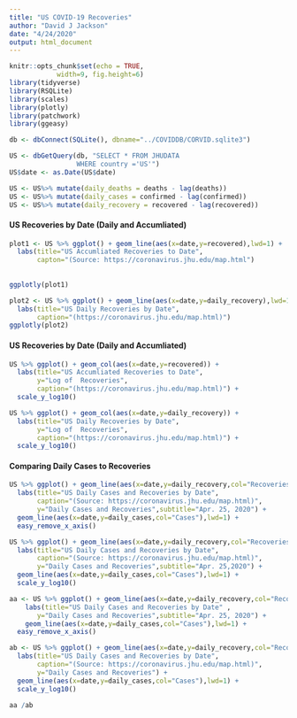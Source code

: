 ```yaml
---
title: "US COVID-19 Recoveries"
author: "David J Jackson"
date: "4/24/2020"
output: html_document
---
```


```r
knitr::opts_chunk$set(echo = TRUE,
            width=9, fig.height=6)
library(tidyverse)
library(RSQLite)
library(scales)
library(plotly)
library(patchwork)
library(ggeasy)
```
```r
db <- dbConnect(SQLite(), dbname="../COVIDDB/CORVID.sqlite3")
```
```r
US <- dbGetQuery(db, "SELECT * FROM JHUDATA 
                 WHERE country ='US'")
US$date <- as.Date(US$date)

US <- US%>% mutate(daily_deaths = deaths - lag(deaths))
US <- US%>% mutate(daily_cases = confirmed - lag(confirmed))
US <- US%>% mutate(daily_recovery = recovered - lag(recovered))
```

#### US Recoveries  by Date (Daily and Accumliated)

```r
plot1 <- US %>% ggplot() + geom_line(aes(x=date,y=recovered),lwd=1) + 
  labs(title="US Accumliated Recoveries to Date",
       capton="(Source: https://coronavirus.jhu.edu/map.html")  
   
  
ggplotly(plot1)
```
```r
plot2 <- US %>% ggplot() + geom_line(aes(x=date,y=daily_recovery),lwd=1) + 
  labs(title="US Daily Recoveries by Date",
       caption="(https://coronavirus.jhu.edu/map.html)")
ggplotly(plot2)
```

#### US Recoveries  by Date (Daily and Accumliated)


```r
US %>% ggplot() + geom_col(aes(x=date,y=recovered)) + 
  labs(title="US Accumliated Recoveries to Date",
       y="Log of  Recoveries",
       caption="(https://coronavirus.jhu.edu/map.html)") +
  scale_y_log10()

```
```r
US %>% ggplot() + geom_col(aes(x=date,y=daily_recovery)) + 
  labs(title="US Daily Recoveries by Date",
       y="Log of  Recoveries",
       caption="(https://coronavirus.jhu.edu/map.html)") +
  scale_y_log10()
```


#### Comparing Daily Cases to Recoveries

```r
US %>% ggplot() + geom_line(aes(x=date,y=daily_recovery,col="Recoveries"),lwd=1) + 
  labs(title="US Daily Cases and Recoveries by Date",
       caption="(Source: https://coronavirus.jhu.edu/map.html)",
       y="Daily Cases and Recoveries",subtitle="Apr. 25, 2020") + 
  geom_line(aes(x=date,y=daily_cases,col="Cases"),lwd=1) +
  easy_remove_x_axis()

```
```r
US %>% ggplot() + geom_line(aes(x=date,y=daily_recovery,col="Recoveries"),lwd=1) + 
  labs(title="US Daily Cases and Recoveries by Date",
       caption="(Source: https://coronavirus.jhu.edu/map.html)",
       y="Daily Cases and Recoveries",subtitle="Apr. 25,2020") + 
  geom_line(aes(x=date,y=daily_cases,col="Cases"),lwd=1) +
  scale_y_log10()
```

```r

aa <- US %>% ggplot() + geom_line(aes(x=date,y=daily_recovery,col="Recoveries"),lwd=1) + 
    labs(title="US Daily Cases and Recoveries by Date" ,
       y="Daily Cases and Recoveries",subtitle="Apr. 25, 2020") + 
    geom_line(aes(x=date,y=daily_cases,col="Cases"),lwd=1) +
  easy_remove_x_axis()

```
```r
ab <- US %>% ggplot() + geom_line(aes(x=date,y=daily_recovery,col="Recoveries"),lwd=1) + 
  labs(title="US Daily Cases and Recoveries by Date",
       caption="(Source: https://coronavirus.jhu.edu/map.html)",
       y="Daily Cases and Recoveries") + 
  geom_line(aes(x=date,y=daily_cases,col="Cases"),lwd=1) +
  scale_y_log10()
```
```r
aa /ab
```
